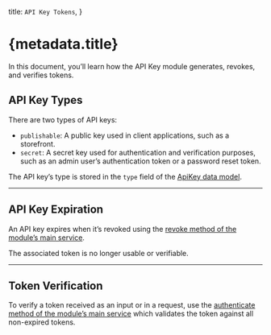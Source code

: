   title: `API Key Tokens`,
}

# {metadata.title}

In this document, you’ll learn how the API Key module generates, revokes, and verifies tokens.

## API Key Types

There are two types of API keys:

- `publishable`: A public key used in client applications, such as a storefront.
- `secret`: A secret key used for authentication and verification purposes, such as an admin user’s authentication token or a password reset token.

The API key’s type is stored in the `type` field of the [ApiKey data model](/references/api-key/models/ApiKey).

---

## API Key Expiration

An API key expires when it’s revoked using the [revoke method of the module’s main service](/references/api-key/revoke).

The associated token is no longer usable or verifiable.

---

## Token Verification

To verify a token received as an input or in a request, use the [authenticate method of the module’s main service](/references/api-key/authenticate) which validates the token against all non-expired tokens.
